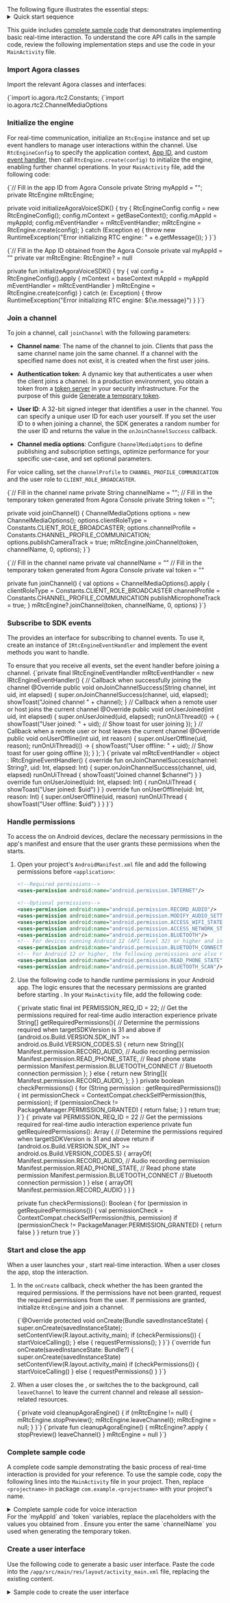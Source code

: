 
<PlatformWrapper platform = "android">
The following figure illustrates the essential steps:

<details>
<summary>Quick start sequence</summary>

![](/images/rtc-sdk/quickstart-voice-call-sequence.svg)
</details>


This guide includes [complete sample code](#complete-sample-code) that demonstrates implementing basic real-time interaction. To understand the core API calls in the sample code, review the following implementation steps and use the code in your `MainActivity` file.

### Import Agora classes

Import the relevant Agora classes and interfaces:

<Tabs groupId="language">
<TabItem value="java" label="Java" default>
<CodeBlock language="java" showLineNumbers>
{`import io.agora.rtc2.Constants;
</CodeBlock>
</TabItem>

<TabItem value="kotlin" label="Kotlin">
<CodeBlock language="kotlin" showLineNumbers>
{`import io.agora.rtc2.ChannelMediaOptions
</CodeBlock>

</TabItem>

</Tabs>

### Initialize the engine

For real-time communication, initialize an `RtcEngine` instance and set up event handlers to manage user interactions within the channel. Use `RtcEngineConfig` to specify the application context, [App ID](../get-started/manage-agora-account#get-the-app-id), and custom [event handler](#subscribe-to-sdk-events), then call `RtcEngine.create(config)` to initialize the engine, enabling further channel operations. In your `MainActivity` file, add the following code:

<Tabs groupId="language">
<TabItem value="java" label="Java" default>
<CodeBlock language="java" showLineNumbers>
{`// Fill in the app ID from Agora Console
private String myAppId = "<Your app ID>";
private RtcEngine mRtcEngine;

private void initializeAgoraVoiceSDK() {
    try {
        RtcEngineConfig config = new RtcEngineConfig();
        config.mContext = getBaseContext();
        config.mAppId = myAppId;
        config.mEventHandler = mRtcEventHandler;
        mRtcEngine = RtcEngine.create(config);
    } catch (Exception e) {
        throw new RuntimeException("Error initializing RTC engine: " + e.getMessage());
    }
}`}
</CodeBlock>

</TabItem>

<TabItem value="kotlin" label="Kotlin">

<CodeBlock language="kotlin" showLineNumbers>
{`// Fill in the App ID obtained from the Agora Console
private val myAppId = "<Your app ID>"
private var mRtcEngine: RtcEngine? = null

private fun initializeAgoraVoiceSDK() {
    try {
        val config = RtcEngineConfig().apply {
            mContext = baseContext
            mAppId = myAppId
            mEventHandler = mRtcEventHandler
        }
        mRtcEngine = RtcEngine.create(config)
    } catch (e: Exception) {
        throw RuntimeException("Error initializing RTC engine: $\{\e.message\}")
    }
}`}
</CodeBlock>

</TabItem>
</Tabs>

### Join a channel

To join a channel, call `joinChannel` with the following parameters:

- **Channel name**: The name of the channel to join. Clients that pass the same channel name join the same channel. If a channel with the specified name does not exist, it is created when the first user joins.

- **Authentication token**: A dynamic key that authenticates a user when the client joins a channel. In a production environment, you obtain a token from a [token server](../token-authentication/deploy-token-server) in your security infrastructure. For the purpose of this guide [Generate a temporary token](../get-started/manage-agora-account#generate-temporary-tokens).

- **User ID**: A 32-bit signed integer that identifies a user in the channel. You can specify a unique user ID for each user yourself. If you set the user ID to `0` when joining a channel, the SDK generates a random number for the user ID and returns the value in the `onJoinChannelSuccess` callback. 

- **Channel media options**: Configure `ChannelMediaOptions` to define publishing and subscription settings, optimize performance for your specific use-case, and set optional parameters. 

For voice calling, set the `channelProfile` to `CHANNEL_PROFILE_COMMUNICATION` and the user role to `CLIENT_ROLE_BROADCASTER`.

<Tabs groupId="language">
<TabItem value="java" label="Java" default>
<CodeBlock language="java" showLineNumbers>
{`// Fill in the channel name
private String channelName = "<Your channel name>";
// Fill in the temporary token generated from Agora Console
private String token = "<Your token>";

private void joinChannel() {
    ChannelMediaOptions options = new ChannelMediaOptions();
    options.clientRoleType = Constants.CLIENT_ROLE_BROADCASTER;
    options.channelProfile = Constants.CHANNEL_PROFILE_COMMUNICATION;
    options.publishCameraTrack = true;
    mRtcEngine.joinChannel(token, channelName, 0, options);
}`}
</CodeBlock>
</TabItem>

<TabItem value="kotlin" label="Kotlin">
<CodeBlock language="kotlin" showLineNumbers>
{`// Fill in the channel name
private val channelName = "<Your channel name>"
// Fill in the temporary token generated from Agora Console
private val token = "<Your token>"

private fun joinChannel() {
    val options = ChannelMediaOptions().apply {
        clientRoleType = Constants.CLIENT_ROLE_BROADCASTER
        channelProfile = Constants.CHANNEL_PROFILE_COMMUNICATION
        publishMicrophoneTrack = true;
    }
    mRtcEngine?.joinChannel(token, channelName, 0, options)
}`}
</CodeBlock>
</TabItem>

</Tabs>

### Subscribe to SDK events

The <Vpd k="SDK"/> provides an interface for subscribing to channel events. To use it, create an instance of `IRtcEngineEventHandler` and implement the event methods you want to handle.

<Admonition type="info">
To ensure that you receive all <Vpd k="SDK" /> events, set the <Vg k="ENGINE" /> event handler before joining a channel.
</Admonition>

<Tabs groupId="language">
<TabItem value="java" label="Java" default>
<CodeBlock language="java" showLineNumbers>
{`private final IRtcEngineEventHandler mRtcEventHandler = new IRtcEngineEventHandler() {
    // Callback when successfully joining the channel
    @Override
    public void onJoinChannelSuccess(String channel, int uid, int elapsed) {
        super.onJoinChannelSuccess(channel, uid, elapsed);
        showToast("Joined channel " + channel);
    }
    // Callback when a remote user or host joins the current channel
    @Override
    public void onUserJoined(int uid, int elapsed) {
        super.onUserJoined(uid, elapsed);
        runOnUiThread(() -> {
            showToast("User joined: " + uid); // Show toast for user joining
        });
    }
    // Callback when a remote user or host leaves the current channel
    @Override
    public void onUserOffline(int uid, int reason) {
        super.onUserOffline(uid, reason);
        runOnUiThread(() -> {
            showToast("User offline: " + uid); // Show toast for user going offline
        });
    }
};`}
</CodeBlock>

</TabItem>
<TabItem value="kotlin" label="Kotlin" default>
<CodeBlock language="kotlin" showLineNumbers>
{`private val mRtcEventHandler = object : IRtcEngineEventHandler() {
    override fun onJoinChannelSuccess(channel: String?, uid: Int, elapsed: Int) {
        super.onJoinChannelSuccess(channel, uid, elapsed)
        runOnUiThread {
            showToast("Joined channel $channel")
        }
    }
    override fun onUserJoined(uid: Int, elapsed: Int) {
        runOnUiThread {
            showToast("User joined: $uid")
        }
    }
    override fun onUserOffline(uid: Int, reason: Int) {
        super.onUserOffline(uid, reason)
        runOnUiThread {
            showToast("User offline: $uid")
        }
    }
}`}
</CodeBlock>
</TabItem>
</Tabs>

### Handle permissions

To access the <Vpd k="MEDIA_DEVICES" /> on Android devices, declare the necessary permissions in the app's manifest and ensure that the user grants these permissions when the <Vpl k="CLIENT" /> starts.

1. Open your project's `AndroidManifest.xml` file and add the following permissions before `<application>`:
    
    ```xml
    <!--Required permissions-->
    <uses-permission android:name="android.permission.INTERNET"/>
    
    <!--Optional permissions-->
    <uses-permission android:name="android.permission.RECORD_AUDIO"/>
    <uses-permission android:name="android.permission.MODIFY_AUDIO_SETTINGS"/>
    <uses-permission android:name="android.permission.ACCESS_WIFI_STATE"/>
    <uses-permission android:name="android.permission.ACCESS_NETWORK_STATE"/>
    <uses-permission android:name="android.permission.BLUETOOTH"/>
    <!-- For devices running Android 12 (API level 32) or higher and integrating Agora Voice SDK version v4.1.0 or lower, you also need to add the following permissions -->
    <uses-permission android:name="android.permission.BLUETOOTH_CONNECT"/>
    <!-- For Android 12 or higher, the following permissions are also required -->
    <uses-permission android:name="android.permission.READ_PHONE_STATE"/>
    <uses-permission android:name="android.permission.BLUETOOTH_SCAN"/>
    ```

1. Use the following code to handle runtime permissions in your Android app. The logic ensures that the necessary permissions are granted before starting <Vpd k="NAME" />. In your `MainActivity` file, add the following code:

    <Tabs groupId="language">
    <TabItem value="java" label="Java" default>

    <CodeBlock language="java" showLineNumbers>
    {`private static final int PERMISSION_REQ_ID = 22;
   // Get the permissions required for real-time audio interaction experience
   private String[] getRequiredPermissions(){
       // Determine the permissions required when targetSDKVersion is 31 and above
       if (android.os.Build.VERSION.SDK_INT >= android.os.Build.VERSION_CODES.S) {
           return new String[]{
                   Manifest.permission.RECORD_AUDIO, // Audio recording permission
                   Manifest.permission.READ_PHONE_STATE, // Read phone state permission
                   Manifest.permission.BLUETOOTH_CONNECT // Bluetooth connection permission
           };
       } else {
           return new String[]{
                   Manifest.permission.RECORD_AUDIO,
           };
       }
   }
   private boolean checkPermissions() {
       for (String permission : getRequiredPermissions()) {
           int permissionCheck = ContextCompat.checkSelfPermission(this, permission);
           if (permissionCheck != PackageManager.PERMISSION_GRANTED) {
               return false;
           }
       }
       return true;
   }`}
    </CodeBlock>
    </TabItem>

    <TabItem value="kotlin" label="Kotlin">
    <CodeBlock language="kotlin" showLineNumbers>
    {`
   private val PERMISSION_REQ_ID = 22
   // Get the permissions required for real-time audio interaction experience
   private fun getRequiredPermissions(): Array<String> {
       // Determine the permissions required when targetSDKVersion is 31 and above
       return if (android.os.Build.VERSION.SDK_INT >= android.os.Build.VERSION_CODES.S) {
           arrayOf(
               Manifest.permission.RECORD_AUDIO, // Audio recording permission
               Manifest.permission.READ_PHONE_STATE, // Read phone state permission
               Manifest.permission.BLUETOOTH_CONNECT // Bluetooth connection permission
           )
       } else {
           arrayOf(
               Manifest.permission.RECORD_AUDIO
           )
       }
   }

   private fun checkPermissions(): Boolean {
       for (permission in getRequiredPermissions()) {
           val permissionCheck = ContextCompat.checkSelfPermission(this, permission)
           if (permissionCheck != PackageManager.PERMISSION_GRANTED) {
               return false
           }
       }
       return true
   }`}
    </CodeBlock>
    </TabItem>
    </Tabs>

### Start and close the app

When a user launches your <Vpl k="CLIENT"/>, start real-time interaction. When a user closes the app, stop the interaction.

1. In the `onCreate` callback, check whether the <Vpl k="CLIENT"/> has been granted the required permissions. If the permissions have not been granted, request the required permissions from the user. If permissions are granted, initialize `RtcEngine` and join a channel.

    <Tabs groupId="language">
    <TabItem value="java" label="Java" default>

    <CodeBlock language="java" showLineNumbers>
    {`@Override
    protected void onCreate(Bundle savedInstanceState) {
        super.onCreate(savedInstanceState);
        setContentView(R.layout.activity_main);
        if (checkPermissions()) {
            startVoiceCalling();
        } else {
            requestPermissions();
        }
    }`}
    </CodeBlock>
    </TabItem>

    <TabItem value="kotlin" label="Kotlin">
    <CodeBlock language="kotlin" showLineNumbers>
    {`override fun onCreate(savedInstanceState: Bundle?) {
        super.onCreate(savedInstanceState)
        setContentView(R.layout.activity_main)
        if (checkPermissions()) {
            startVoiceCalling()
        } else {
            requestPermissions()
        }
    }`}
    </CodeBlock>
    </TabItem>

    </Tabs>    
    
2. When a user closes the <Vpl k="CLIENT"/>, or switches the <Vpl k="CLIENT"/> to the background, call `leaveChannel` to leave the current channel and release all session-related resources.

    <Tabs groupId="language">
    <TabItem value="java" label="Java" default>
    <CodeBlock language="java" showLineNumbers>
    {`private void cleanupAgoraEngine() {
        if (mRtcEngine != null) {
            mRtcEngine.stopPreview();
            mRtcEngine.leaveChannel();
            mRtcEngine = null;
        }
    }`}
    </CodeBlock>
    </TabItem>

    <TabItem value="kotlin" label="Kotlin">
    <CodeBlock language="kotlin" showLineNumbers>
    {`private fun cleanupAgoraEngine() {
        mRtcEngine?.apply {
            stopPreview()
            leaveChannel()
        }
        mRtcEngine = null
    }`}
    </CodeBlock>
    </TabItem>

    </Tabs>

### Complete sample code

A complete code sample demonstrating the basic process of real-time interaction is provided for your reference. To use the sample code, copy the following lines into the `MainActivity` file in your project. Then, replace `<projectname>` in package `com.example.<projectname>` with your project's name.

<details>
<summary>Complete sample code for voice interaction</summary>

<Tabs groupId="language">
<TabItem value="java" label="Java" default>
<CompleteCodeJava />
</TabItem>

<TabItem value="kotlin" label="Kotlin">
<CompleteCodeKotlin />
</TabItem>
</Tabs>

</details>

<Admonition type="info">
For the `myAppId` and `token` variables, replace the placeholders with the values you obtained from <Vg k="CONSOLE"/>. Ensure you enter the same `channelName` you used when generating the temporary token.
</Admonition>

### Create a user interface
Use the following code to generate a basic user interface. Paste the code into the `/app/src/main/res/layout/activity_main.xml` file, replacing the existing content. 

<details>
<summary>Sample code to create the user interface</summary>
<CodeBlock language="xml" showLineNumbers>
{`<?xml version="1.0" encoding="UTF-8"?>
<RelativeLayout
    xmlns:android="http://schemas.android.com/apk/res/android"
    xmlns:tools="http://schemas.android.com/tools"
    android:id="@+id/activity_main"
    android:layout_width="match_parent"
    android:layout_height="match_parent"
    android:background="@android:color/darker_gray"
    tools:context=".MainActivity">

    <TextView
        android:layout_width="wrap_content"
        android:layout_height="wrap_content"
        android:layout_centerInParent="true"
        android:text="Welcome to Agora Voice Calling." />
        
</RelativeLayout>`}
</CodeBlock>
</details>

</PlatformWrapper>
